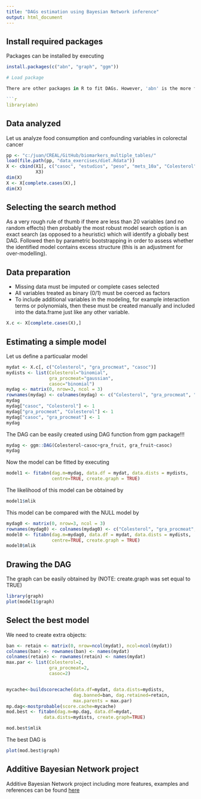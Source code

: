 ```yaml
---
title: "DAGs estimation using Bayesian Network inference"
output: html_document
---
```


## Install required packages

Packages can be installed by executing

```r
install.packages(c("abn", "graph", "ggm"))

# Load package

There are other packages in R to fit DAGs. However, 'abn' is the more flexible one. It allows the analysis of different types of variables including gaussian, binomial or poisson variables. Let us load the package

```r
library(abn)
```
  
## Data analyzed

Let us analyze food consumption and confounding variables in colorectal cancer

```r
pp <- "c:/juan/CREAL/GitHub/biomarkers_multiple_tables/"
load(file.path(pp, "data_exercises/diet.Rdata"))
X <- cbind(X1[, c("casoc", "estudios", "peso", "mets_10a", "Colesterol")],
           X3)
dim(X)
X <- X[complete.cases(X),]
dim(X)
```

## Selecting the search method

As a very rough rule of thumb if there are less than 20 variables (and no random effects) then probably the most robust model search option is an exact search (as opposed to a heuristic) which will identify a globally best DAG. Followed then by parametric bootstrapping in order to assess whether the identified model contains excess structure (this is an adjustment for over-modelling). 

## Data preparation

- Missing data must be imputed or complete cases selected
- All variables treated as binary (0/1) must be coerced as factors
- To include additional variables in the modeling, for example interaction terms or polynomials, then these must be created manually and included into the data.frame just like any other variable.

```r
X.c <- X[complete.cases(X),]
```

## Estimating a simple model

Let us define a particualar model 

```r
mydat <- X.c[, c("Colesterol", "gra_procmeat", "casoc")]
mydists <- list(Colesterol="binomial",
                gra_procmeat="gaussian",
                casoc="binomial")
mydag <- matrix(0, nrow=3, ncol = 3)
rownames(mydag) <- colnames(mydag) <- c("Colesterol", "gra_procmeat", "casoc")
mydag
mydag["casoc", "Colesterol"] <- 1
mydag["gra_procmeat", "Colesterol"] <- 1
mydag["casoc", "gra_procmeat"] <- 1
mydag
```
The DAG can be easily created using DAG function from ggm package!!!

```r
mydag <- ggm::DAG(Colesterol~casoc+gra_fruit, gra_fruit~casoc)
mydag
```






Now the model can be fitted by executing

```r
model1 <- fitabn(dag.m=mydag, data.df = mydat, data.dists = mydists, 
                 centre=TRUE, create.graph = TRUE)
```

The likelihood of this model can be obtained by

```r
model1$mlik
```
This model can be compared with the NULL model by

```r
mydag0 <- matrix(0, nrow=3, ncol = 3)
rownames(mydag0) <- colnames(mydag0) <- c("Colesterol", "gra_procmeat", "casoc")
model0 <- fitabn(dag.m=mydag0, data.df = mydat, data.dists = mydists, 
                 centre=TRUE, create.graph = TRUE)
model0$mlik
```


## Drawing the DAG

The graph can be easily obtained by (NOTE: create.graph was set equal to TRUE)

```r
library(graph)
plot(model1$graph)
```

## Select the best model

We need to create extra objects:

```r
ban <- retain <- matrix(0, nrow=ncol(mydat), ncol=ncol(mydat))
colnames(ban) <- rownames(ban) <- names(mydat)
colnames(retain) <- rownames(retain) <- names(mydat)
max.par <- list(Colesterol=2,
                gra_procmeat=2,
                casoc=2)


mycache<-buildscorecache(data.df=mydat, data.dists=mydists,
                         dag.banned=ban, dag.retained=retain,
                         max.parents = max.par)
mp.dag<-mostprobable(score.cache=mycache)
mod.best <- fitabn(dag.m=mp.dag, data.df=mydat,
              data.dists=mydists, create.graph=TRUE)

mod.best$mlik
```
The  best DAG is

```r
plot(mod.best$graph)
```

## Additive Bayesian Network project

Additive Bayesian Network project including more features, examples and references can be found [here](http://www.r-bayesian-networks.org/)
